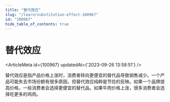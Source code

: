```yaml
---
title: "替代效应"
slug: "/learn/substitution-effect-100967"
id: "100967"
hide_table_of_contents: true
---
```



# 替代效应

<ArticleMeta id={100967} updatedAt={'2023-09-26 13:58:51'} />
<div className='border-solid border-b border-t-0 my-4 border-[var(--ifm-color-gray-300)]' />

替代效应是指产品价格上涨时，消费者转向更便宜的替代品导致销售减少。一个产品可能失去市场份额有很多原因，但替代效应纯粹是节俭的反映。如果一个品牌提高价格，一些消费者会选择更便宜的替代品。如果牛肉价格上涨，很多消费者会选择吃更多的鸡肉。
